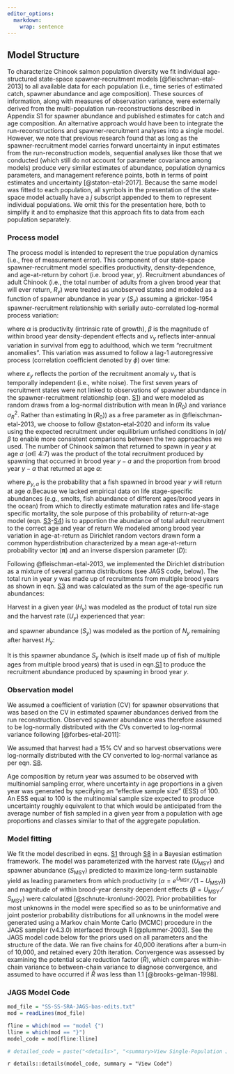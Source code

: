 ```yaml
---
editor_options: 
  markdown: 
    wrap: sentence
---
```


## Model Structure

To characterize Chinook salmon population diversity we fit individual age-structured state-space spawner-recruitment models [@fleischman-etal-2013] to all available data for each population (i.e., time series of estimated catch, spawner abundance and age composition).
These sources of information, along with measures of observation variance, were externally derived from the multi-population run-reconstructions described in Appendix S1 for spawner abundance and published estimates for catch and age composition.
An alternative approach would have been to integrate the run-reconstructions and spawner-recruitment analyses into a single model.
However, we note that previous research found that as long as the spawner-recruitment model carries forward uncertainty in input estimates from the run-reconstruction models, sequential analyses like those that we conducted (which still do not account for parameter covariance among models) produce very similar estimates of abundance, population dynamics parameters, and management reference points, both in terms of point estimates and uncertainty [@staton-etal-2017].
Because the same model was fitted to each population, all symbols in the presentation of the state-space model actually have a $j$ subscript appended to them to represent individual populations.
We omit this for the presentation here, both to simplify it and to emphasize that this approach fits to data from each population separately.

### Process model

The process model is intended to represent the true population dynamics (i.e., free of measurement error).
This component of our state-space spawner-recruitment model specifies productivity, density-dependence, and age-at-return by cohort (i.e. brood year, $y$).
Recruitment abundances of adult Chinook (i.e., the total number of adults from a given brood year that will ever return, $R_y$) were treated as unobserved states and modeled as a function of spawner abundance in year $y$ ($S_y$) assuming a @ricker-1954 spawner-recruitment relationship with serially auto-correlated log-normal process variation:

<a id="eq-ricker"></a>
\begin{equation}
\ln(R_y) = \ln(S_y) + \ln(\alpha) - \beta S_y + v_y
\tag{Eqn. S1}
\end{equation}

where $\alpha$ is productivity (intrinsic rate of growth), $\beta$ is the magnitude of within brood year density-dependent effects and $v_y$ reflects inter-annual variation in survival from egg to adulthood, which we term "recruitment anomalies".
This variation was assumed to follow a lag-1 autoregressive process (correlation coefficient denoted by $\phi$) over time:

<a id="eq-residuals"></a>
\begin{equation}
\begin{aligned}
v_y &= \phi v_{y-1} + \varepsilon_y \\
\varepsilon_y &\sim \mathcal{N}(0, \sigma_R)
\end{aligned}
\tag{Eqn. S2}
\end{equation}

where $\varepsilon_y$ reflects the portion of the recruitment anomaly $v_y$ that is temporally independent (i.e., white noise).
The first seven years of recruitment states were not linked to observations of spawner abundance in the spawner-recruitment relationship (eqn. [S1](#eq-ricker)) and were modeled as random draws from a log-normal distribution with mean $\ln(R_0)$ and variance $\sigma_R^2$.
Rather than estimating $\ln(R_0)$) as a free parameter as in @fleischman-etal-2013, we choose to follow @staton-etal-2020 and inform its value using the expected recruitment under equilibrium unfished conditions $\ln(\alpha)/\beta$ to enable more consistent comparisons between the two approaches we used.
The number of Chinook salmon that returned to spawn in year $y$ at age $a$ ($a \in$ 4:7) was the product of the total recruitment produced by spawning that occurred in brood year $y-a$ and the proportion from brood year $y-a$ that returned at age $a$:

<a id="eq-apportion-R"></a>
\begin{equation}
N_{y,a} = R_{y-a} p_{y-a,a}
\tag{Eqn. S3}
\end{equation}

where $p_{y,a}$ is the probability that a fish spawned in brood year $y$ will return at age $a$.Because we lacked empirical data on life stage-specific abundances (e.g., smolts, fish abundance of different ages/brood years in the ocean) from which to directly estimate maturation rates and life-stage specific mortality, the sole purpose of this probability of return-at-age model (eqn. [S3](#eq-apportion-R)-[S4](#eq-dirichlet)) is to apportion the abundance of total adult recruitment to the correct age and year of return
We modeled among brood year variation in age-at-return as Dirichlet random vectors drawn form a common hyperdistribution characterized by a mean age-at-return probability vector ($\boldsymbol{\pi}$) and an inverse dispersion parameter ($D$):

<a id="eq-dirichlet"></a>
\begin{equation}
p_{y,a} \stackrel{\mathrm{iid}}{\sim} \mathcal{D}(\boldsymbol{\pi}D)
\tag{Eqn. S4}
\end{equation}

Following @fleischman-etal-2013, we implemented the Dirichlet distribution as a mixture of several gamma distributions (see JAGS code, below). The total run in year $y$ was made up of recruitments from multiple brood years as shown in eqn. [S3](#eq-apportion-R) and was calculated as the sum of the age-specific run abundances:

<a id="eq-get-N-tot"></a>
\begin{equation}
N_{y} = \sum_{a=4}^{7} N_{y,a}
\tag{Eqn. S5}
\end{equation}

Harvest in a given year ($H_y$) was modeled as the product of total run size and the harvest rate ($U_y$) experienced that year:

<a id="eq-harvest"></a>
\begin{equation}
H_y = N_y U_y
\tag{Eqn. S6}
\end{equation}

and spawner abundance ($S_y$) was modeled as the portion of $N_y$ remaining after harvest $H_y$:

<a id="eq-get-S"></a>
\begin{equation}
S_y = N_y (1 - U_y)
\tag{Eqn. S7}
\end{equation}

It is this spawner abundance $S_y$ (which is itself made up of fish of multiple ages from multiple brood years) that is used in eqn.[S1](#eq-ricker) to produce the recruitment abundance produced by spawning in brood year $y$.

### Observation model

We assumed a coefficient of variation (CV) for spawner observations that was based on the CV in estimated spawner abundances derived from the run reconstruction.
Observed spawner abundance was therefore assumed to be log-normally distributed with the CVs converted to log-normal variance following [@forbes-etal-2011]:

<a id="eq-get-sigma"></a>
\begin{equation}
\sigma^2_{o,y} = \ln\left(\mathrm{CV}_y^2 + 1\right)
\tag{Eqn. S8}
\end{equation}

We assumed that harvest had a 15% CV and so harvest observations were log-normally distributed with the CV converted to log-normal variance as per eqn.
[S8](#eq-get-sigma).

Age composition by return year was assumed to be observed with multinomial sampling error, where uncertainty in age proportions in a given year was generated by specifying an "effective sample size" (ESS) of 100.
An ESS equal to 100 is the multinomial sample size expected to produce uncertainty roughly equivalent to that which would be anticipated from the average number of fish sampled in a given year from a population with age proportions and classes similar to that of the aggregate population.

### Model fitting

We fit the model described in eqns. [S1](#eq-ricker) through [S8](#eq:get-sigma) in a Bayesian estimation framework. The model was parameterized with the harvest rate ($U_{\mathrm{MSY}}$) and spawner abundance ($S_{\mathrm{MSY}}$) predicted to maximize long-term sustainable yield as leading parameters from which productivity ($\alpha = e^{U_{\mathrm{MSY}}}⁄(1-U_{\mathrm{MSY}})$) and magnitude of within brood-year density dependent effects ($\beta=U_{\mathrm{MSY}}⁄S_{\mathrm{MSY}}$) were calculated [@schnute-kronlund-2002]. Prior probabilities for most unknowns in the model were specified so as to be uninformative and joint posterior probability distributions for all unknowns in the model were generated using a Markov chain Monte Carlo (MCMC) procedure in the JAGS sampler (v4.3.0) interfaced through R [@plummer-2003]. See the JAGS model code below for the priors used on all parameters and the structure of the data. We ran five chains for 40,000 iterations after a burn-in of 10,000, and retained every 20th iteration. Convergence was assessed by examining the potential scale reduction factor ($\hat{R}$), which compares within-chain variance to between-chain variance to diagnose convergence, and assumed to have occurred if $\hat{R}$ was less than 1.1 [@brooks-gelman-1998].

### JAGS Model Code

```r
mod_file = "SS-SS-SRA-JAGS-bas-edits.txt"
mod = readLines(mod_file)

fline = which(mod == "model {")
lline = which(mod == "}")
model_code = mod[fline:lline]

# detailed_code = paste("<details>", "<summary>View Single-Population JAGS Code</summary>", model_code, "</details>", collapse = "\n")
```

`r details::details(model_code, summary = "View Code")`
